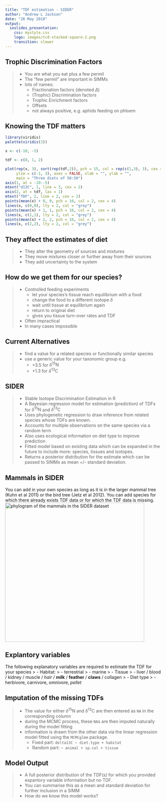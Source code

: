 ```yaml
---
title: "TDF estimation - SIDER"
author: "Andrew L Jackson"
date: "26 May 2018"
output:
  ioslides_presentation:
    css: mystyle.css
    logo: images/tcd-stacked-square-2.png
    transition: slower
---
```


## Trophic Discrimination Factors
> - You are what you eat plus a few permil
> - The "few permil" are important in SIMMs
> - lots of names:
>     - Fractionation factors (denoted $\Delta$)
>     - (Trophic) Discrimination factors
>     - Trophic Enrichment factors
>     - Offsets
>     - not always positive, e.g. aphids feeding on phloem

## Knowing the TDF matters

```r
library(viridis)
palette(viridis(3))

x <- c(-10, -5)

tdf <- c(0, 1, 2)

plot(rep(x, 3), sort(rep(tdf,2)), pch = 15, col = rep(c(1,3), 3), cex = 4,
     ylim = c(-1, 3), axes = FALSE, xlab = "", ylab = "", 
     main = "Three diets of 50:50")
axis(1, at = -10:-5)
mtext("d13C", 1, line = 3, cex = 2)
axis(2, at = tdf, las = 1)
mtext("TDF", 2, line = 2, cex = 2)
points(mean(x) + 0, 0, pch = 16, col = 2, cex = 4)
lines(x, c(0,0), lty = 2, col = "grey")
points(mean(x) + 1, 1, pch = 16, col = 2, cex = 4)
lines(x, c(1,1), lty = 2, col = "grey")
points(mean(x) + 2, 2, pch = 16, col = 2, cex = 4)
lines(x, c(2,2), lty = 2, col = "grey")
```

## They affect the estimates of diet
> - They alter the geometry of sources and mixtures
> - They move mixtures closer or further away from their sources
> - They add uncertainty to the system

## How do we get them for our species?
> - Controlled feeding experiments
>    - let your species's tissue reach equilibrium with a food
>    - change the food to a different isotope $\delta$
>    - wait until tissue at equilibrium again
>    - return to original diet
>    - gives you tissue turn-over rates and TDF
- Often impractical
- In many cases impossible

## Current Alternatives
> - find a value for a related species or functionally similar species
> - use a generic value for your taxonomic group e.g. 
>    - +3.5 for $\delta^{15}\text{N}$
>    - +1.3 for $\delta^{13}\text{C}$

## SIDER
> - Stable Isotope Discrimination Estimation in R
> - A Bayesian regression model for estimation (prediction) of TDFs for $\delta^{15}\text{N}$ and $\delta^{13}\text{C}$
> - Uses phylogenetic regression to draw inference from related species whose TDFs are known.
> - Accounts for multiple observations on the same species via a random term
> - Also uses ecological information on diet type to improve prediction
> - Fitted model based on existing data which can be expanded in the future to include more: species, tissues and isotopes.
> - Returns a posterior distribution for the estimate which can be passed to SIMMs as mean +/- standard deviation.

## Mammals in SIDER
You can add in your own species as long as it is in the larger mammal tree (Kuhn et al 2011) or the bird tree (Jetz et al 2012). You can add species for which there already exists TDF data or for which the TDF data is missing.
<img src="images/sider-mammals.png" alt="phylogram of the mammals in the SIDER dataset" height="450">

## Explantory variables
The following explanatory variables are required to estimate the TDF for your species
> - Habitat:
>    - terrestrial
>    - marine
> - Tissue
>    - liver / blood / kidney / muscle / *hair* / **milk** / **feather** / **claws** / collagen
> - Diet type
>     - herbivore, carnivore, omnivore, *pellet*

## Imputation of the missing TDFs
> - The value for either $\delta^{15}\text{N}$ and $\delta^{13}\text{C}$ are then entered as `NA` in the corresponding column
> - during the MCMC process, these `NA`s are then imputed naturally during the model fitting
> - information is drawn from the other data via the linear regression model fitted using the `MCMCglmm` package.
>    - Fixed part: `delta13C ~ diet.type + habitat`
>    - Random part:   `~ animal + sp.col + tissue`

## Model Output
> - A full posterior distribution of the TDF(s) for which you provided expantory variable information but no TDF.
> - You can summarise this as a mean and standard deviation for further inclusion in a SIMM
> - How do we know this model works?












